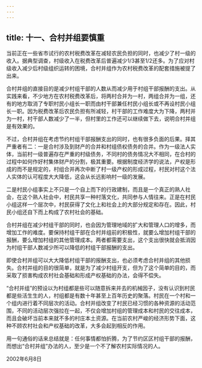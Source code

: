 ```yaml
---
---
---
```

title: 十一、合村并组要慎重
---



当前正在一些省市试行的农村税费改革在减轻农民负担的同时，也减少了村一级的收入。据典型调查，村级收入在税费改革后普遍减少1/3甚至1/2还多。为了应对村级收入减少后村级组织运转的困境，合村并组作为农村税费改革的配套措施被提了出来。

合村并组的直接目的是减少村组干部的人数从而减少用于村组干部报酬的支出。从实践来看，不少地方在农村税费改革后，将两村合并为一村，两组合并为一组，还有的地方取消了专职村民小组长一职而由村干部兼任村民小组长或不再设村民小组长一职。因为税费改革后农民负担有所减轻，村干部的工作难度大为下降，两村并为一村，村干部人数减少了一半，但村里的工作还可以继续做下去，说明合村并组是有效果的。

不过，合村并组在考虑节约村组干部报酬支出的同时，也有很多负面的后果。择其严重者有二：一是合村涉及到财产的合并和村组债权债务的合并。作为一级法人实体，当前村一级普遍存在严重的村级债务，不同村的债务情况大不相同，在合村的过程中如何作好村集体财产的分割，极其重要。根据制度经济学的说法，产权是形成的而不是规定的，村组合并再次中断了村一级产权的形成过程，村民对村这个法人实体的认可程度大大降低，这会从长远影响村一级的发展。

二是村民小组事实上不只是一个自上而下的行政建制，而且是一个真正的熟人社会，在这个熟人社会中，村民共享一种村落文化，共同参与人情往来。正是在村民小组这样一个层次中，村民获得了文化上和社会上的大部分规定和存在。因此，村民小组还自下而上构成了农村社会的基础。

合村并组在减少村组干部的同时，也会因为管理地域的扩大和管理人口的增多，而增加工作的难度。要保持村组干部在合村并组前的积极性，就要么增加村组干部的报酬，要么增加村组的其他管理成本。两者都需要支出，这个支出很快就会抵消因为村组干部人数减少所可以降低的村组干部报酬的支出。

即使合村并组可以大大降低村组干部的报酬支出，也必须考虑合村并组的其他损失。合村并组的目的很简单，就是为了减少村组开支，但为了这个简单的目的，而采取了损害构成农村社会基础和形成产权基础的办法，会得不偿失。

“合村并组”的预设以为村组都是些可以随意拆来并去的机械因子，没有认识到村民都是些活生生的人，村组都是有数十年甚至上百年历史的聚落。村民在一个村和一个组内进行着不同层次的活动。合村并组改变了村民已经习惯的各种资源的活动范围，不同的活动层次强拉在一起，不仅会增加村组的管理成本和村民的交往成本，而且会破坏当前本来就不多的村庄本土资源。在当前农村严峻的经济形势下面，这种不顾农村社会和产权基础的改革，大多会起到相反的作用。

用一句通俗的话来总结就是：任何事情都怕折腾，为了节约区区村组干部的报酬，而想出“合村并组”办法的人，至少是一个不了解农村实际情况的人。

2002年6月8日